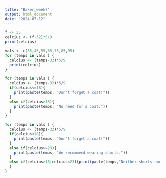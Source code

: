 ---
title: "Baker_week7"
output: html_document
date: "2024-07-12"
---

```{r question_1a}
f <- 35
celcius <- (f-32)*5/9
print(celcius)
```

```{r question_1b}
vals <- c(35,45,55,65,75,85,95)
for (temps in vals ) {
  celcius <- (temps-32)*5/9
  print(celcius)
}
```

```{r question_1c}
for (temps in vals ) {
  celcius <- (temps-32)*5/9
  if(celcius<=18){
    print(paste(temps, "Don't forget a coat!"))
  }
  else if(celcius>18){
    print(paste(temps, "No need for a coat."))
  }
}
```

```{r question_1d}
for (temps in vals ) {
  celcius <- (temps-32)*5/9
  if(celcius<18){
    print(paste(temps, "Don't forget a coat!"))
  }
  else if(celcius>=23){
    print(paste(temps, "We recommend wearing shorts."))
  }
  else if(celcius>18|celcius<23){print(paste(temps,"Neither shorts nor a coat is required."))
  }
}
```